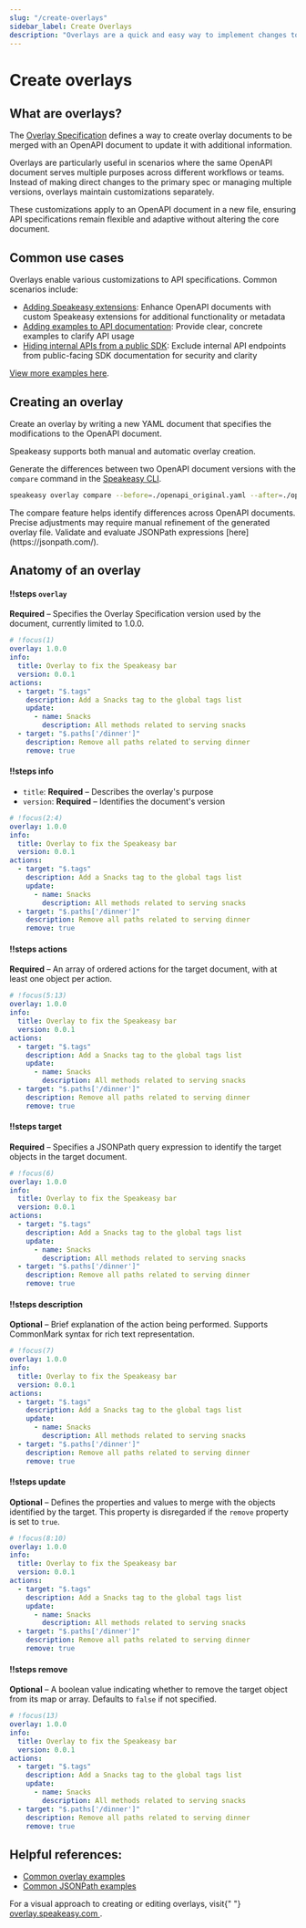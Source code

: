 ```yaml
---
slug: "/create-overlays"
sidebar_label: Create Overlays
description: "Overlays are a quick and easy way to implement changes to an OpenAPI document. Learn how overlays work and how to use them."
---
```



# Create overlays

## What are overlays?

The [Overlay Specification](https://github.com/OAI/Overlay-Specification/tree/3f398c6d38ddb5b4e514bc6a5a5ec487a3293834) defines a way to create overlay documents to be merged with an OpenAPI document to update it with additional information.

Overlays are particularly useful in scenarios where the same OpenAPI document serves multiple purposes across different workflows or teams. Instead of making direct changes to the primary spec or managing multiple versions, overlays maintain customizations separately.

These customizations apply to an OpenAPI document in a new file, ensuring API specifications remain flexible and adaptive without altering the core document.

## Common use cases

Overlays enable various customizations to API specifications. Common scenarios include:

- [Adding Speakeasy extensions](/guides/sdks/overlays/overlays#adding-speakeasy-extensions): Enhance OpenAPI documents with custom Speakeasy extensions for additional functionality or metadata
- [Adding examples to API documentation](/guides/sdks/overlays/overlays#adding-examples-to-api-documentation): Provide clear, concrete examples to clarify API usage
- [Hiding internal APIs from a public SDK](/guides/sdks/overlays/overlays#hiding-internal-apis-from-a-public-sdk): Exclude internal API endpoints from public-facing SDK documentation for security and clarity

[View more examples here](/guides/sdks/overlays/overlays).

## Creating an overlay

Create an overlay by writing a new YAML document that specifies the modifications to the OpenAPI document.

Speakeasy supports both manual and automatic overlay creation.

Generate the differences between two OpenAPI document versions with the `compare` command in the [Speakeasy CLI](/docs/speakeasy-reference/cli/overlay/compare).

```bash
speakeasy overlay compare --before=./openapi_original.yaml --after=./openapi.yaml > overlay.yaml
```

<Callout title="Using compare" type="info">
  The compare feature helps identify differences across OpenAPI documents.
  Precise adjustments may require manual refinement of the generated overlay
  file. Validate and evaluate JSONPath expressions
  [here](https://jsonpath.com/).
</Callout>

## Anatomy of an overlay

<Spotlight>

#### !!steps `overlay`

**Required** – Specifies the Overlay Specification version used by the document, currently limited to 1.0.0.

```yaml ! overlay.yaml
# !focus(1)
overlay: 1.0.0
info:
  title: Overlay to fix the Speakeasy bar
  version: 0.0.1
actions:
  - target: "$.tags"
    description: Add a Snacks tag to the global tags list
    update:
      - name: Snacks
        description: All methods related to serving snacks
  - target: "$.paths['/dinner']"
    description: Remove all paths related to serving dinner
    remove: true
```

#### !!steps info

- `title`: **Required** – Describes the overlay's purpose
- `version`: **Required** – Identifies the document's version

```yaml ! overlay.yaml
# !focus(2:4)
overlay: 1.0.0
info:
  title: Overlay to fix the Speakeasy bar
  version: 0.0.1
actions:
  - target: "$.tags"
    description: Add a Snacks tag to the global tags list
    update:
      - name: Snacks
        description: All methods related to serving snacks
  - target: "$.paths['/dinner']"
    description: Remove all paths related to serving dinner
    remove: true
```

#### !!steps actions

**Required** – An array of ordered actions for the target document, with at least one object per action.

```yaml ! overlay.yaml
# !focus(5:13)
overlay: 1.0.0
info:
  title: Overlay to fix the Speakeasy bar
  version: 0.0.1
actions:
  - target: "$.tags"
    description: Add a Snacks tag to the global tags list
    update:
      - name: Snacks
        description: All methods related to serving snacks
  - target: "$.paths['/dinner']"
    description: Remove all paths related to serving dinner
    remove: true
```

#### !!steps target

**Required** – Specifies a JSONPath query expression to identify the target objects in the target document.

```yaml ! overlay.yaml
# !focus(6)
overlay: 1.0.0
info:
  title: Overlay to fix the Speakeasy bar
  version: 0.0.1
actions:
  - target: "$.tags"
    description: Add a Snacks tag to the global tags list
    update:
      - name: Snacks
        description: All methods related to serving snacks
  - target: "$.paths['/dinner']"
    description: Remove all paths related to serving dinner
    remove: true
```

#### !!steps description

**Optional** – Brief explanation of the action being performed. Supports CommonMark syntax for rich text representation.

```yaml ! overlay.yaml
# !focus(7)
overlay: 1.0.0
info:
  title: Overlay to fix the Speakeasy bar
  version: 0.0.1
actions:
  - target: "$.tags"
    description: Add a Snacks tag to the global tags list
    update:
      - name: Snacks
        description: All methods related to serving snacks
  - target: "$.paths['/dinner']"
    description: Remove all paths related to serving dinner
    remove: true
```

#### !!steps update

**Optional** – Defines the properties and values to merge with the objects identified by the target. This property is disregarded if the `remove` property is set to `true`.

```yaml ! overlay.yaml
# !focus(8:10)
overlay: 1.0.0
info:
  title: Overlay to fix the Speakeasy bar
  version: 0.0.1
actions:
  - target: "$.tags"
    description: Add a Snacks tag to the global tags list
    update:
      - name: Snacks
        description: All methods related to serving snacks
  - target: "$.paths['/dinner']"
    description: Remove all paths related to serving dinner
    remove: true
```

#### !!steps remove

**Optional** – A boolean value indicating whether to remove the target object from its map or array. Defaults to `false` if not specified.

```yaml ! overlay.yaml
# !focus(13)
overlay: 1.0.0
info:
  title: Overlay to fix the Speakeasy bar
  version: 0.0.1
actions:
  - target: "$.tags"
    description: Add a Snacks tag to the global tags list
    update:
      - name: Snacks
        description: All methods related to serving snacks
  - target: "$.paths['/dinner']"
    description: Remove all paths related to serving dinner
    remove: true
```

</Spotlight>

## Helpful references:

- [Common overlay examples](/guides/sdks/overlays/overlays)
- [Common JSONPath examples](/guides/sdks/overlays/json-path-expressions)

<Callout title="Try Speakeasy's OpenAPI Overlay Playground" type="info">
  For a visual approach to creating or editing overlays, visit{" "}
  <a
    href="https://overlay.speakeasy.com/"
    target="_blank"
    rel="noopener noreferrer"
  >
    overlay.speakeasy.com
  </a>
  .
</Callout>
